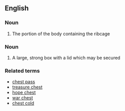 == English ==

=== Noun ===

# The portion of the body containing the ribcage

=== Noun ===

# A large, strong box with a lid which may be secured

=== Related terms ===

* [[chest pass]]
* [[treasure chest]]
* [[hope chest]]
* [[war chest]]
* [[chest cold]]